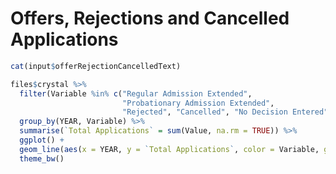 # Offers, Rejections and Cancelled Applications

```r
cat(input$offerRejectionCancelledText)
```

```r
files$crystal %>% 
  filter(Variable %in% c("Regular Admission Extended", 
                         "Probationary Admission Extended", 
                         "Rejected", "Cancelled", "No Decision Entered")) %>%
  group_by(YEAR, Variable) %>% 
  summarise(`Total Applications` = sum(Value, na.rm = TRUE)) %>%
  ggplot() +
  geom_line(aes(x = YEAR, y = `Total Applications`, color = Variable, group = Variable)) +
  theme_bw()
```
\newpage
